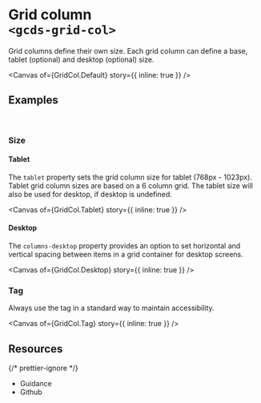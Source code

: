 
<Meta of={GridCol} name="Overview" />

# Grid column<br/>`<gcds-grid-col>`

Grid columns define their own size. Each grid column can define a base, tablet (optional) and desktop (optional) size.

<Canvas of={GridCol.Default} story={{ inline: true }} />

## Examples

<br />

### Size

#### Tablet

The `tablet` property sets the grid column size for tablet (768px - 1023px). Tablet grid column sizes are based on a 6 column grid. The tablet size will also be used for desktop, if desktop is undefined.

<Canvas of={GridCol.Tablet} story={{ inline: true }} />

#### Desktop

The `columns-desktop` property provides an option to set horizontal and vertical spacing between items in a grid container for desktop screens.

<Canvas of={GridCol.Desktop} story={{ inline: true }} />

### Tag

Always use the tag in a standard way to maintain accessibility.

<Canvas of={GridCol.Tag} story={{ inline: true }} />

## Resources

{/* prettier-ignore */}
<ul className="resources-list">
  <li>
    <gcds-link size="regular" href="https://design-system.alpha.canada.ca/en/components/grid/" target="_blank">Guidance</gcds-link>
  </li>
  <li>
    <gcds-link size="regular" href="https://github.com/cds-snc/gcds-components/tree/develop/packages/web/src/components/gcds-grid-col" target="_blank">Github</gcds-link>
  </li>
</ul>
